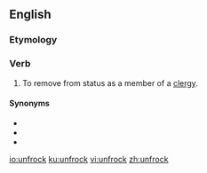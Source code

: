 ==English==

===Etymology===
{{af|en|un-|frock}}

===Verb===
{{en-verb}}

# To remove from status as a member of a [[clergy]].

====Synonyms====
* {{l|en|defrock}}
* {{l|en|disfrock}}
* {{l|en|unpriest}}

[[io:unfrock]]
[[ku:unfrock]]
[[vi:unfrock]]
[[zh:unfrock]]